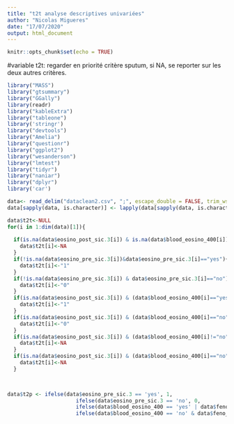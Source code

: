 ```yaml
---
title: "t2t analyse descriptives univariées"
author: "Nicolas Migueres"
date: "17/07/2020"
output: html_document
---
```


```r
knitr::opts_chunk$set(echo = TRUE)
```

#variable t2t: regarder en priorité critère sputum, si NA, se reporter sur les deux autres critères.



```r
library("MASS")
library("gtsummary")
library("GGally")
library(readr)
library("kableExtra")
library("tableone")
library('stringr')
library("devtools")
library("Amelia")
library("questionr")
library("ggplot2")
library("wesanderson")
library("lmtest")
library("tidyr")
library("naniar")
library("dplyr")
library('car')

data<- read_delim("dataclean2.csv", ";", escape_double = FALSE, trim_ws = TRUE)
data[sapply(data, is.character)] <- lapply(data[sapply(data, is.character)],as.factor)

```



```r
data$t2t<-NULL
for(i in 1:dim(data)[1]){
  
  if(is.na(data$eosino_post_sic.3[i]) & is.na(data$blood_eosino_400[i])&is.na(data$feno_pre_sic.50[i])){
    data$t2t[i]<-NA
  }
  if(!is.na(data$eosino_pre_sic.3[i])&data$eosino_pre_sic.3[i]=="yes"){
    data$t2t[i]<-"1"
  }
  if(!is.na(data$eosino_pre_sic.3[i]) & data$eosino_pre_sic.3[i]=="no")
    data$t2t[i]<-"0"
  }
  if(is.na(data$eosino_post_sic.3[i]) & (data$blood_eosino_400[i]=="yes"|data$feno_pre_sic.50[i]=="yes")){
    data$t2t[i]<-"1"
  }
  if(is.na(data$eosino_post_sic.3[i]) & (data$blood_eosino_400[i]=="no"& data$feno_pre_sic.50[i]=="no") ){
    data$t2t[i]<-"0"
  }
  if(is.na(data$eosino_post_sic.3[i]) & (data$blood_eosino_400[i]!="no"& data$feno_pre_sic.50[i]=="no") ){
    data$t2t[i]<-NA
  }
  if(is.na(data$eosino_post_sic.3[i]) & (data$blood_eosino_400[i]=="no"& data$feno_pre_sic.50[i]!="no") ){
    data$t2t[i]<-NA 
  }
  


data$t2p <- ifelse(data$eosino_pre_sic.3 == 'yes', 1, 
                      ifelse(data$eosino_pre_sic.3 == 'no', 0, 
                      ifelse(data$blood_eosino_400 == 'yes' | data$feno_pre_sic.50 == 'yes', 1,
                      ifelse(data$blood_eosino_400 == 'no' & data$feno_pre_sic.50 == 'no', 0, NA))))
```

